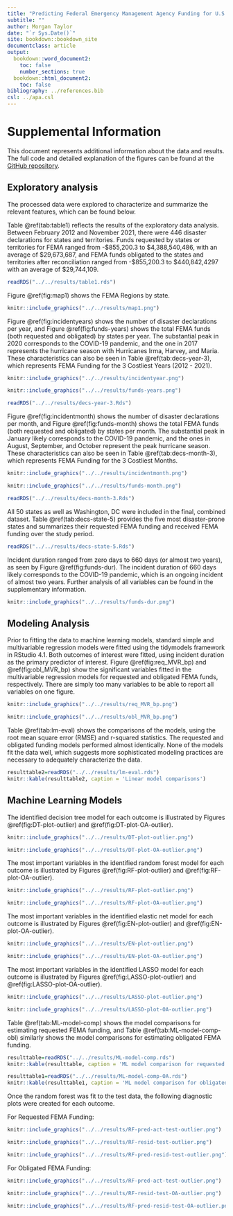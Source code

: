 ```yaml
---
title: "Predicting Federal Emergency Management Agency Funding for U.S. Disasters"
subtitle: ""
author: Morgan Taylor
date: "`r Sys.Date()`"
site: bookdown::bookdown_site
documentclass: article
output:
  bookdown::word_document2: 
    toc: false
    number_sections: true
  bookdown::html_document2: 
    toc: false
bibliography: ../references.bib
csl: ../apa.csl
---
```

# Supplemental Information
This document represents additional information about the data and results. The full code and detailed explanation of the figures can be found at the [GitHub repository](https://github.com/morganataylor/MorganTaylor-MADA-project).

## Exploratory analysis
The processed data were explored to characterize and summarize the relevant features, which can be found below.

Table \@ref(tab:table1) reflects the results of the exploratory data analysis. Between February 2012 and November 2021, there were 446 disaster declarations for states and territories. Funds requested by states or territories for FEMA ranged from -\$855,200.3 to \$4,388,540,486, with an average of \$29,673,687, and FEMA funds obligated to the states and territories after reconciliation ranged from -\$855,200.3 to \$440,842,4297 with an average of \$29,744,109. 

```r
readRDS("../../results/table1.rds")
```

Figure \@ref(fig:map1) shows the FEMA Regions by state.
```r
knitr::include_graphics("../../results/map1.png")
```


Figure \@ref(fig:incidentyears) shows the number of disaster declarations per year, and Figure \@ref(fig:funds-years) shows the total FEMA funds (both requested and obligated) by states per year. The substantial peak in 2020 corresponds to the COVID-19 pandemic, and the one in 2017 represents the hurricane season with Hurricanes Irma, Harvey, and Maria. These characteristics can also be seen in Table \@ref(tab:decs-year-3), which represents FEMA Funding for the 3 Costliest Years (2012 - 2021).

```r
knitr::include_graphics("../../results/incidentyear.png")
```

```r
knitr::include_graphics("../../results/funds-years.png")
```

```r
readRDS("../../results/decs-year-3.Rds")
```


Figure \@ref(fig:incidentmonth) shows the number of disaster declarations per month, and Figure \@ref(fig:funds-month) shows the total FEMA funds (both requested and obligated) by states per month. The substantial peak in January likely corresponds to the COVID-19 pandemic, and the ones in August, September, and October represent the peak hurricane season. These characteristics can also be seen in Table \@ref(tab:decs-month-3), which represents FEMA Funding for the 3 Costliest Months.

```r
knitr::include_graphics("../../results/incidentmonth.png")
```

```r
knitr::include_graphics("../../results/funds-month.png")
```

```r
readRDS("../../results/decs-month-3.Rds")
```

All 50 states as well as Washington, DC were included in the final, combined dataset. Table \@ref(tab:decs-state-5) provides the five most disaster-prone states and summarizes their requested FEMA funding and received FEMA funding over the study period.
```r
readRDS("../../results/decs-state-5.Rds")
```

Incident duration ranged from zero days to 660 days (or almost two years), as seen by Figure \@ref(fig:funds-dur). The incident duration of 660 days likely corresponds to the COVID-19 pandemic, which is an ongoing incident of almost two years. Further analysis of all variables can be found in the supplementary information.

```r
knitr::include_graphics("../../results/funds-dur.png")
```

## Modeling Analysis

Prior to fitting the data to machine learning models, standard simple and multivariable regression models were fitted using the tidymodels framework in RStudio 4.1. Both outcomes of interest were fitted, using incident duration as the primary predictor of interest. Figure \@ref(fig:req_MVR_bp) and \@ref(fig:obl_MVR_bp) show the significant variables fitted in the multivariable regression models for requested and obligated FEMA funds, respectively. There are simply too many variables to be able to report all variables on one figure.

```r
knitr::include_graphics("../../results/req_MVR_bp.png")
```

```r
knitr::include_graphics("../../results/obl_MVR_bp.png")
```

Table \@ref(tab:lm-eval) shows the comparisons of the models, using the root mean square error (RMSE) and r-squared statistics. The requested and obligated funding models performed almost identically. None of the models fit the data well, which suggests more sophisticated modeling practices are necessary to adequately characterize the data.

```r
resulttable2=readRDS("../../results/lm-eval.rds")
knitr::kable(resulttable2, caption = 'Linear model comparisons')
```


## Machine Learning Models

The identified decision tree model for each outcome is illustrated by Figures  \@ref(fig:DT-plot-outlier) and  \@ref(fig:DT-plot-OA-outlier).

```r
knitr::include_graphics("../../results/DT-plot-outlier.png")
```

```r
knitr::include_graphics("../../results/DT-plot-OA-outlier.png")
```

The most important variables in the identified random forest model for each outcome is illustrated by Figures  \@ref(fig:RF-plot-outlier) and  \@ref(fig:RF-plot-OA-outlier).

```r
knitr::include_graphics("../../results/RF-plot-outlier.png")
```

```r
knitr::include_graphics("../../results/RF-plot-OA-outlier.png")
```

The most important variables in the identified elastic net model for each outcome is illustrated by Figures  \@ref(fig:EN-plot-outlier) and  \@ref(fig:EN-plot-OA-outlier).

```r
knitr::include_graphics("../../results/EN-plot-outlier.png")
```

```r
knitr::include_graphics("../../results/EN-plot-OA-outlier.png")
```

The most important variables in the identified LASSO model for each outcome is illustrated by Figures  \@ref(fig:LASSO-plot-outlier) and  \@ref(fig:LASSO-plot-OA-outlier).

```r
knitr::include_graphics("../../results/LASSO-plot-outlier.png")
```

```r
knitr::include_graphics("../../results/LASSO-plot-OA-outlier.png")
```


Table \@ref(tab:ML-model-comp) shows the model comparisons for estimating requested FEMA funding, and Table \@ref(tab:ML-model-comp-obl) similarly shows the model comparisons for estimating obligated FEMA funding.

```r
resulttable=readRDS("../../results/ML-model-comp.rds")
knitr::kable(resulttable, caption = 'ML model comparison for requested FEMA funding')
```

```r
resulttable1=readRDS("../../results/ML-model-comp-OA.rds")
knitr::kable(resulttable1, caption = 'ML model comparison for obligated FEMA funding')
```

Once the random forest was fit to the test data, the following diagnostic plots were created for each outcome.

For Requested FEMA Funding:
```r
knitr::include_graphics("../../results/RF-pred-act-test-outlier.png")
```

```r
knitr::include_graphics("../../results/RF-resid-test-outlier.png")
```

```r
knitr::include_graphics("../../results/RF-pred-resid-test-outlier.png")
```

For Obligated FEMA Funding:

```r
knitr::include_graphics("../../results/RF-pred-act-test-outlier.png")
```

```r
knitr::include_graphics("../../results/RF-resid-test-OA-outlier.png")
```

```r
knitr::include_graphics("../../results/RF-pred-resid-test-OA-outlier.png")
```

